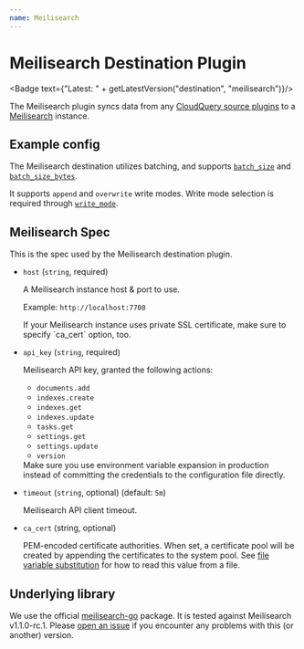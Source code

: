 ```yaml
---
name: Meilisearch
---
```

# Meilisearch Destination Plugin


<Badge text={"Latest: " + getLatestVersion("destination", "meilisearch")}/>

The Meilisearch plugin syncs data from any [CloudQuery source plugins](https://www.cloudquery.io/docs/plugins/sources/overview)
to a [Meilisearch](https://www.meilisearch.com) instance.

## Example config

<Configuration />

The Meilisearch destination utilizes batching, and supports [`batch_size`](/docs/reference/destination-spec#batch_size)
and [`batch_size_bytes`](/docs/reference/destination-spec#batch_size_bytes).

It supports `append` and `overwrite` write modes. Write mode selection is required through
[`write_mode`](/docs/reference/destination-spec#write_mode).

## Meilisearch Spec

This is the spec used by the Meilisearch destination plugin.

- `host` (`string`, required)

  A Meilisearch instance host & port to use.

  Example: `http://localhost:7700`

  <Callout type="info">
    If your Meilisearch instance uses private SSL certificate, make sure to specify `ca_cert` option, too.
  </Callout>


- `api_key` (`string`, required)

  Meilisearch API key, granted the following actions:

  - `documents.add`
  - `indexes.create`
  - `indexes.get`
  - `indexes.update`
  - `tasks.get`
  - `settings.get`
  - `settings.update`
  - `version`

  <Callout type="info">
    Make sure you use environment variable expansion in production instead of committing the credentials to the configuration file directly.
  </Callout>


- `timeout` (`string`, optional) (default: `5m`)

  Meilisearch API client timeout.

- `ca_cert` (string, optional)

  PEM-encoded certificate authorities.
  When set, a certificate pool will be created by appending the certificates to the system pool.
  See [file variable substitution](/docs/advanced-topics/environment-variable-substitution#file-variable-substitution-example)
  for how to read this value from a file.

## Underlying library

We use the official [meilisearch-go](https://github.com/meilisearch/meilisearch-go) package.
It is tested against Meilisearch v1.1.0-rc.1.
Please [open an issue](https://github.com/cloudquery/cloudquery/issues/new?labels=meilisearch%2Cbug%2Cneeds-triage&template=bug_report.yml&title=bug(meilisearch)%3A+%3Ctitle%3E)
if you encounter any problems with this (or another) version.
